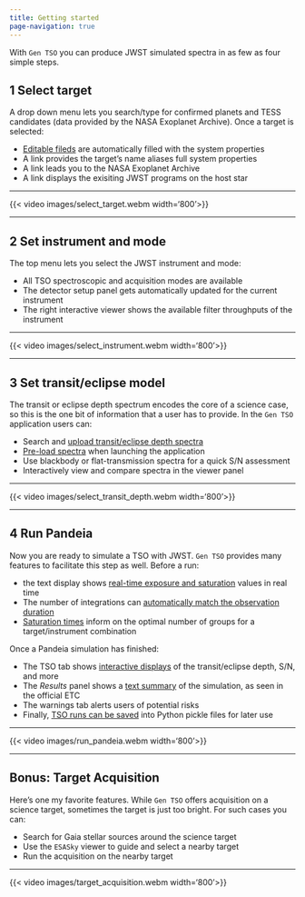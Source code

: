 ```yaml
---
title: Getting started
page-navigation: true
---
```


With `Gen TSO` you can produce JWST simulated spectra in as few as four simple steps.

## 1 Select target

A drop down menu lets you search/type for confirmed planets and TESS candidates
(data provided by the NASA Exoplanet Archive).  Once a target is selected:

- [Editable fileds](select_target.qmd) are automatically filled with the system properties
- A link provides the target's name aliases full system properties
- A link leads you to the NASA Exoplanet Archive
- A link displays the exisiting JWST programs on the host star

---

{{< video images/select_target.webm width='800'>}}

---

## 2 Set instrument and mode

The top menu lets you select the JWST instrument and mode:

- All TSO spectroscopic and acquisition modes are available
- The detector setup panel gets automatically updated for the current instrument
- The right interactive viewer shows the available filter throughputs of the instrument

---

{{< video images/select_instrument.webm width='800'>}}

---

## 3 Set transit/eclipse model

The transit or eclipse depth spectrum encodes the core of a science case,
so this is the one bit of information that a user has to provide.
In the `Gen TSO` application users can:

- Search and [upload transit/eclipse depth spectra](select_planet_model.qmd#uploading-model-files)
- [Pre-load spectra](select_planet_model.qmd#pre-loading-models-at-launch) when launching the application
- Use blackbody or flat-transmission spectra for a quick S/N assessment
- Interactively view and compare spectra in the viewer panel

---

{{< video images/select_transit_depth.webm width='800'>}}

---


## 4 Run Pandeia

Now you are ready to simulate a TSO with JWST.  `Gen TSO` provides many
features to facilitate this step as well. Before a run:

- the text display shows [real-time exposure and saturation](run_pandeia.qmd) values in real time
- The number of integrations can [automatically match the observation duration](run_pandeia.qmd#exposure-times)
- [Saturation times](run_pandeia.qmd#saturation) inform on the optimal number of groups for a target/instrument combination

Once a Pandeia simulation has finished:

- The TSO tab shows [interactive displays](run_pandeia.qmd#figures) of the transit/eclipse depth, S/N, and more
- The *Results* panel shows a [text summary](run_pandeia.qmd#text-outputs) of the simulation, as seen in the official ETC
- The warnings tab alerts users of potential risks
- Finally, [TSO runs can be saved](run_pandeia.qmd#collecting-outputs) into Python pickle files for later use

---

{{< video images/run_pandeia.webm width='800'>}}

---


## Bonus: Target Acquisition

Here's one my favorite features.  While `Gen TSO` offers acquisition on a
science target, sometimes the target is just too bright.  For such cases you can:

- Search for Gaia stellar sources around the science target
- Use the `ESASky` viewer to guide and select a nearby target
- Run the acquisition on the nearby target

---

{{< video images/target_acquisition.webm width='800'>}}



